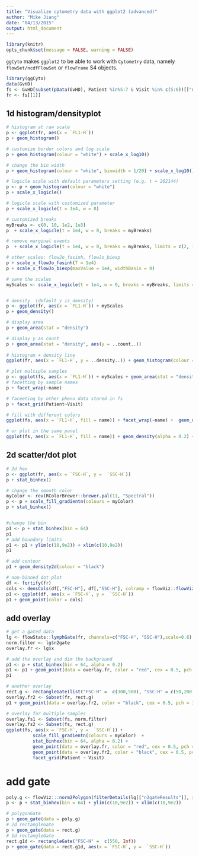 ```yaml
---
title: "Visualize cytometry data with ggplot2 (advanced)"
author: "Mike Jiang"
date: "04/13/2015"
output: html_document
---
```


```r
library(knitr)
opts_chunk$set(message = FALSE, warning = FALSE)
```

`ggCyto` makes `ggplot2` to be able to work with `Cytometry` data, namely `flowSet/ncdfFlowSet` or `flowFrame` S4 objects.


```r
library(ggCyto)
data(GvHD)
fs <- GvHD[subset(pData(GvHD), Patient %in%5:7 & Visit %in% c(5:6))[["name"]]]
fr <- fs[[1]]
```

## 1d histogram/densityplot
```r
# histogram at raw scale
p <- ggplot(fr, aes(x = `FL1-H`)) 
p + geom_histogram() 

# customize border colors and log scale 
p + geom_histogram(colour = "white") + scale_x_log10()

# change the bin width
p + geom_histogram(colour = "white", binwidth = 1/20) + scale_x_log10()

# logicle scale with default parameters setting (e.g. t = 262144)
p <- p + geom_histogram(colour = "white")
p + scale_x_logicle()

# logicle scale with customized parameter
p + scale_x_logicle(t = 1e4, w = 0)

# customized breaks
myBreaks <- c(0, 10, 1e2, 1e3)
p  + scale_x_logicle(t = 1e4, w = 0, breaks = myBreaks)

# remove marginal events
p  + scale_x_logicle(t = 1e4, w = 0, breaks = myBreaks, limits = c(2, 1e4))

# other scales: flowJo_fasinh, flowJo_biexp
p + scale_x_flowJo_fasinh(T = 1e4)
p + scale_x_flowJo_biexp(maxValue = 1e4, widthBasis = 0)

# save the scales
myScales <- scale_x_logicle(t = 1e4, w = 0, breaks = myBreaks, limits = c(2, 1e4))


# density  (default y is density)
p <- ggplot(fr, aes(x = `FL1-H`)) + myScales
p + geom_density() 

# display area
p + geom_area(stat = "density") 

# display y as count
p + geom_area(stat = "density", aes(y = ..count..))
  
# histogram + density line
ggplot(fr, aes(x = `FL1-H`, y = ..density..)) + geom_histogram(colour = "white") + geom_density(color = "red") + myScales

# plot multiple samples
p <- ggplot(fs, aes(x = `FL1-H`)) + myScales + geom_area(stat = "density")
# facetting by sample names
p + facet_wrap(~name) 

# faceeting by other pheno data stored in fs
p + facet_grid(Patient~Visit)

# fill with different colors
ggplot(fs, aes(x = `FL1-H`, fill = name)) + facet_wrap(~name) +  geom_density(alpha = 0.2) + myScales

# or plot in the same panel
ggplot(fs, aes(x = `FL1-H`, fill = name)) + geom_density(alpha = 0.2) + myScales
```

## 2d scatter/dot plot
```r
# 2d hex
p <- ggplot(fr, aes(x = `FSC-H`, y =  `SSC-H`))
p + stat_binhex()

# change the smooth color 
myColor <- rev(RColorBrewer::brewer.pal(11, "Spectral"))
p <- p + scale_fill_gradientn(colours = myColor)  
p + stat_binhex()


#change the bin
p1 <- p + stat_binhex(bin = 64)
p1
# add boundary limits
p1 <- p1 + ylim(c(10,9e2)) + xlim(c(10,9e2))   
p1

# add contour
p1 + geom_density2d(colour = "black")

# non-binned dot plot
df <- fortify(fr)
cols <- densCols(df[,"FSC-H"], df[,"SSC-H"], colramp = flowViz::flowViz.par.get("argcolramp"))
p1 <- ggplot(df, aes(x = `FSC-H`, y =  `SSC-H`))
p1 + geom_point(color = cols) 
```

## add overlay
```r
# get a gated data
lg <- flowStats::lymphGate(fr, channels=c("FSC-H", "SSC-H"),scale=0.6)
norm.filter <- lg$n2gate
overlay.fr <- lg$x

# add the overlay and dim the background
p1 <- p + stat_binhex(bin = 64, alpha = 0.2)
p1 <- p1 + geom_point(data = overlay.fr, color = "red", cex = 0.5, pch = 19)
p1

# another overlay 
rect.g <- rectangleGate(list("FSC-H" =  c(300,500), "SSC-H" = c(50,200)))
overlay.fr2 <- Subset(fr, rect.g)
p1 + geom_point(data = overlay.fr2, color = "black", cex = 0.5, pch = 19)

# overlay for multiple samples
overlay.fs1 <- Subset(fs, norm.filter)
overlay.fs2 <- Subset(fs, rect.g)
ggplot(fs, aes(x = `FSC-H`, y =  `SSC-H`)) + 
          scale_fill_gradientn(colours = myColor)  +
          stat_binhex(bin = 64, alpha = 0.2) +
          geom_point(data = overlay.fr, color = "red", cex = 0.5, pch = 19) +
          geom_point(data = overlay.fr2, color = "black", cex = 0.5, pch = 19) +
          facet_grid(Patient ~ Visit)

```

# add gate
```r
poly.g <- flowViz:::norm2Polygon(filterDetails(lg[["n2gateResults"]], identifier(norm.filter)))
p <- p + stat_binhex(bin = 64) + ylim(c(10,9e2)) + xlim(c(10,9e2))   

# polygonGate
p + geom_gate(data = poly.g)
# 2d rectangleGate
p + geom_gate(data = rect.g)
# 1d rectangleGate
rect.g1d <- rectangleGate("FSC-H" =  c(550, Inf))
p + geom_gate(data = rect.g1d, aes(x = `FSC-H`, y =  `SSC-H`))

```




